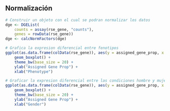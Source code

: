## Normalización 

```r
# Construir un objeto con el cual se podran normalizar los datos
dge <- DGEList(
    counts = assay(rse_gene, "counts"),
    genes = rowData(rse_gene))
dge <- calcNormFactors(dge)
```
```r
# Grafica la expresion diferencial entre fenotipos
ggplot(as.data.frame(colData(rse_gene)), aes(y = assigned_gene_prop, x = sra_attribute.phenotype)) +
    geom_boxplot() +
    theme_bw(base_size = 20) +
    ylab("Assigned Gene Prop") +
    xlab("Phenotype")

```

```r
# Graficar la expresion diferencial entre las condiciones hombre y mujer
ggplot(as.data.frame(colData(rse_gene)), aes(y = assigned_gene_prop, x = sra_attribute.gender)) +
    geom_boxplot() +
    theme_bw(base_size = 20) +
    ylab("Assigned Gene Prop") +
    xlab("Gender")
```

